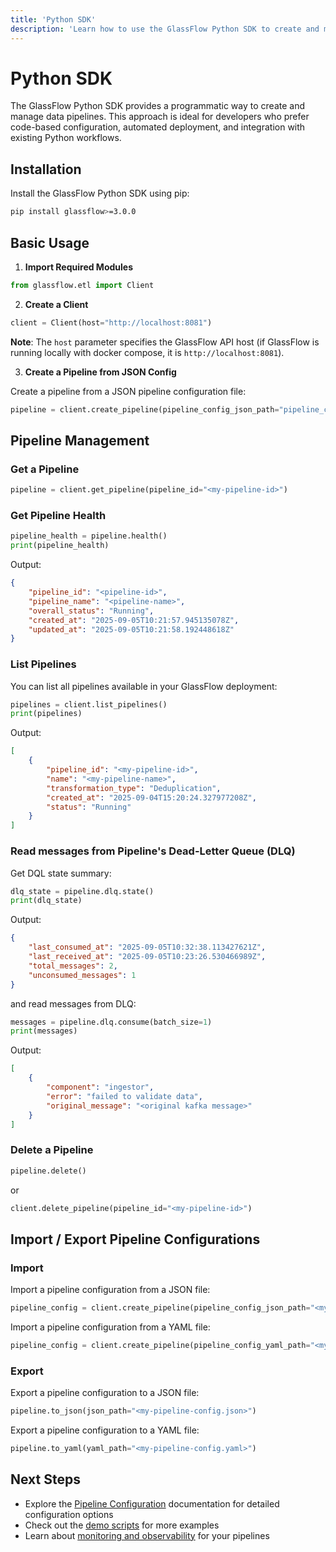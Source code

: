 ```yaml
---
title: 'Python SDK'
description: 'Learn how to use the GlassFlow Python SDK to create and manage data pipelines programmatically'
---
```


# Python SDK

The GlassFlow Python SDK provides a programmatic way to create and manage data pipelines. This approach is ideal for developers who prefer code-based configuration, automated deployment, and integration with existing Python workflows.

## Installation

Install the GlassFlow Python SDK using pip:

```bash
pip install glassflow>=3.0.0
```


## Basic Usage

1. **Import Required Modules**

```python
from glassflow.etl import Client
```

2. **Create a Client**

```python
client = Client(host="http://localhost:8081")
```

**Note**: The `host` parameter specifies the GlassFlow API host (if GlassFlow is running locally with docker compose, it is `http://localhost:8081`).

3. **Create a Pipeline from JSON Config**

Create a pipeline from a JSON pipeline configuration file:
```python
pipeline = client.create_pipeline(pipeline_config_json_path="pipeline_config.json")
```

## Pipeline Management

### Get a Pipeline

```python
pipeline = client.get_pipeline(pipeline_id="<my-pipeline-id>")
```

### Get Pipeline Health

```python
pipeline_health = pipeline.health()
print(pipeline_health)
```

Output:
```json
{
    "pipeline_id": "<pipeline-id>", 
    "pipeline_name": "<pipeline-name>", 
    "overall_status": "Running", 
    "created_at": "2025-09-05T10:21:57.945135078Z", 
    "updated_at": "2025-09-05T10:21:58.192448618Z"
}
```

### List Pipelines

You can list all pipelines available in your GlassFlow deployment:
```python
pipelines = client.list_pipelines()
print(pipelines)
```

Output:
```json
[
    {
        "pipeline_id": "<my-pipeline-id>", 
        "name": "<my-pipeline-name>", 
        "transformation_type": "Deduplication", 
        "created_at": "2025-09-04T15:20:24.327977208Z", 
        "status": "Running"
    }
]
```

### Read messages from Pipeline's Dead-Letter Queue (DLQ)

Get DQL state summary:
```python
dlq_state = pipeline.dlq.state()
print(dlq_state)
```

Output:
```json
{
    "last_consumed_at": "2025-09-05T10:32:38.113427621Z",
    "last_received_at": "2025-09-05T10:23:26.530466989Z",
    "total_messages": 2,
    "unconsumed_messages": 1
}
```

and read messages from DLQ:

```python
messages = pipeline.dlq.consume(batch_size=1)
print(messages)
```

Output:
```json
[
    {
        "component": "ingestor",
        "error": "failed to validate data",
        "original_message": "<original kafka message>"
    }
]
```

### Delete a Pipeline

```python
pipeline.delete()
```

or 

```python
client.delete_pipeline(pipeline_id="<my-pipeline-id>")
```

## Import / Export Pipeline Configurations

### Import

Import a pipeline configuration from a JSON file:
```python
pipeline_config = client.create_pipeline(pipeline_config_json_path="<my-pipeline-config.json>")
```

Import a pipeline configuration from a YAML file:
```python
pipeline_config = client.create_pipeline(pipeline_config_yaml_path="<my-pipeline-config.yaml>")
```

### Export

Export a pipeline configuration to a JSON file:
```python
pipeline.to_json(json_path="<my-pipeline-config.json>")
```

Export a pipeline configuration to a YAML file:

```python
pipeline.to_yaml(yaml_path="<my-pipeline-config.yaml>")
```

## Next Steps

- Explore the [Pipeline Configuration](/pipeline/pipeline-configuration) documentation for detailed configuration options
- Check out the [demo scripts](/local-testing) for more examples
- Learn about [monitoring and observability](/pipeline/usage#verifying-data-flow) for your pipelines